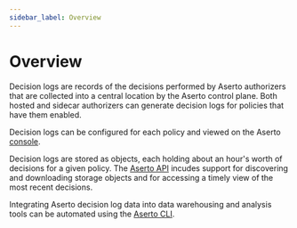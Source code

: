 ```yaml
---
sidebar_label: Overview
---
```


# Overview

Decision logs are records of the decisions performed by Aserto authorizers that are collected into a central location
by the Aserto control plane. Both hosted and sidecar authorizers can generate decision logs for policies that have them
enabled.

Decision logs can be configured for each policy and viewed on the Aserto [console](/docs/decision-logs-guide/console).

Decision logs are stored as objects, each holding about an hour's worth of decisions for a given policy. The
[Aserto API](/docs/decision-logs-guide/api/overview) incudes support for discovering and downloading storage objects and for
accessing a timely view of the most recent decisions.

Integrating Aserto decision log data into data warehousing and analysis tools can be automated using the
[Aserto CLI](/docs/command-line-interface/aserto-cli/decision-logs).
